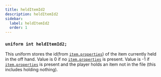 ```yaml
---
title: heldItemId2
description: heldItemId2
sidebar:
  label: heldItemId2
  order: 1
---
```


### `uniform int heldItemId2;`

This uniform stores the id(from [`item.properties`](/reference/miscellaneous/item_properties)) of the item currently held in the off hand. Value is 0 if no [`item.properties`](/reference/miscellaneous/item_properties) is present. Value is -1 if [`item.properties`](/reference/miscellaneous/item_properties) is present and the player holds an item not in the file (this includes holding nothing).